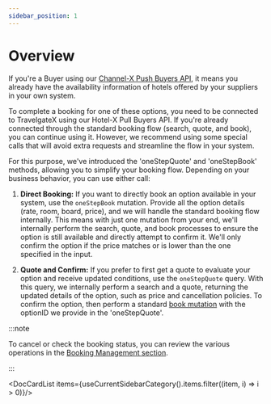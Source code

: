 ```yaml
---
sidebar_position: 1
---
```


# Overview


If you're a Buyer using our [Channel-X Push Buyers API](../../channel-x-push-buyers-api/quickstart), it means you already have the availability information of hotels offered by your suppliers in your own system.

To complete a booking for one of these options, you need to be connected to TravelgateX using our Hotel-X Pull Buyers API. If you're already connected through the standard booking flow (search, quote, and book), you can continue using it. However, we recommend using some special calls that will avoid extra requests and streamline the flow in your system.

For this purpose, we've introduced the 'oneStepQuote' and 'oneStepBook' methods, allowing you to simplify your booking flow. Depending on your business behavior, you can use either call:

1. **Direct Booking:**
   If you want to directly book an option available in your system, use the `oneStepBook` mutation. Provide all the option details (rate, room, board, price), and we will handle the standard booking flow internally. This means with just one mutation from your end, we'll internally perform the search, quote, and book processes to ensure the option is still available and directly attempt to confirm it. We'll only confirm the option if the price matches or is lower than the one specified in the input.

2. **Quote and Confirm:**
   If you prefer to first get a quote to evaluate your option and receive updated conditions, use the `oneStepQuote` query. With this query, we internally perform a search and a quote, returning the updated details of the option, such as price and cancellation policies. To confirm the option, then perform a standard [book mutation](../booking-flow/book) with the optionID we provide in the 'oneStepQuote'.

:::note

To cancel or check the booking status, you can review the various operations in the [Booking Management section](../booking-management/overview).

:::


<DocCardList items={useCurrentSidebarCategory().items.filter((item, i) => i > 0)}/>